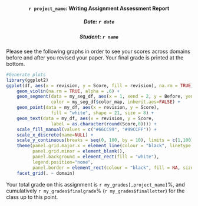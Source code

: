 </style>
<center> <h4>`r project_name`: Writing Assignment Assessment Report</h4> </center>
<n></n>
<center> <h5>Date: `r date`</h5> </center>
<center> <h5>Student: `r name`</h5> </center>
<n></n>
Please see the following graphs in order to see your scores across domains before and after you revised your paper. Your final grade is printed at the bottom.   
<n></n>
<n></n>
```r

#Generate plots
library(ggplot2)
ggplot(df, aes(x = revision, y = Score, fill = revision), na.rm = TRUE) + 
    geom_violin(na.rm = TRUE, alpha = .6) +
    geom_segment(data = my_seg_df, aes(x = 1, xend = 2, y = Before, yend = After),
                 color = my_seg_df$color_map, inherit.aes=FALSE) +
    geom_point(data = my_df, aes(x = revision, y = Score),
                 fill = "white", shape = 21, size = 8) +
    geom_text(data = my_df, aes(x = revision, y = Score, 
                 label = as.character(round(Score,0)))) + 
    scale_fill_manual(values = c("#66CC99", "#99CCFF")) + 
    scale_x_discrete(name=NULL) + 
    scale_y_continuous(breaks = seq(0, 100, by = 10), limits = c(1,100), name=NULL) +
    theme(panel.grid.major.x = element_line(colour = "black", linetype = "dashed"),
          panel.grid.minor = element_blank(),
          panel.background = element_rect(fill = "white"),
          legend.position="none",
          panel.border = element_rect(colour = "black", fill = NA, size = 1)) +
    facet_grid(. ~ domain)
```

Your total grade on this assignment is `r my_grades[,project_name]`%, and cumulatively `r my_grades$finalgrade`% (`r my_grades$finalletter`) for the class up to this point.